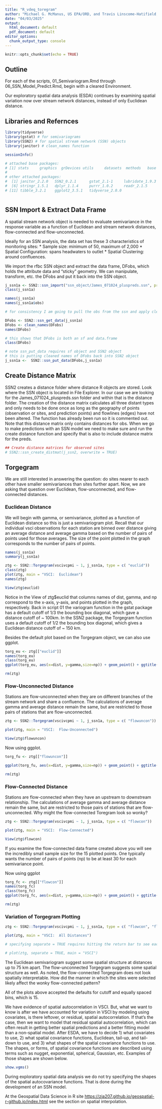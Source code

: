 ```yaml
---
title: "R_vdeq_toregram"
author: "Michael G. McManus, US EPA/ORD, and Travis Linscome-Hatifield, Neptune and Company"
date: "04/03/2025"
output:
  html_document: default
  pdf_document: default
editor_options:
  chunk_output_type: console
---
```


```r
knitr::opts_chunk$set(echo = TRUE)
```

## Outline
For each of the scripts, 01_Semivariogram.Rmd through 06_SSN_Model_Predict.Rmd, begin with a cleared Environment.

Our exploratory spatial data analysis (ESDA) continues by examining spatial variation now over stream network distances, instead of only Euclidean distance. 

## Libraries and Refernces
```r
library(tidyverse)
library(gstat) # for semivariograms
library(SSN2) # for spatial stream network (SSN) objects
library(janitor) # clean_names function

sessionInfo()

# attached base packages:
# [1] stats     graphics  grDevices utils     datasets  methods   base     
# 
# other attached packages:
#  [1] janitor_2.2.0   SSN2_0.2.1      gstat_2.1-1     lubridate_1.9.3 forcats_1.0.0  
#  [6] stringr_1.5.1   dplyr_1.1.4     purrr_1.0.2     readr_2.1.5     tidyr_1.3.1    
# [11] tibble_3.2.1    ggplot2_3.5.1   tidyverse_2.0.0



```

## SSN Import & Extract Data Frame

A spatial stream network object is needed to evaluate semivariance in the response variable as a function of Euclidean and stream network distances, flow-connected and flow-unconnected. 

Ideally for an SSN analysis, the data set has these 3 characteristics of monitoring sites:
* Sample size:  minimum of 50, maximum of 2,000
* Spatial Configuration:  spans headwaters to outlet
* Spatial Clustering:  around confluences.

We import the rfbc SSN object and extract the data frame, DFobs, which holds the attribute data and "sticky" geometry. We can manipulate, transform, etc. the DFobs and put it back into the SSN object.
```r
j_ssn1a <- SSN2::ssn_import("ssn_object/James_071024_pluspreds.ssn", predpts = "sites")
class(j_ssn1a)

names(j_ssn1a)
names(j_ssn1a$obs)

# for consistency I am going to pull the obs from the ssn and apply clean_names so all variable names are in lower case

DFobs <- SSN2::ssn_get_data(j_ssn1a)
DFobs <- clean_names(DFobs)
names(DFobs)

# this shows that DFobs is both an sf and data.frame
class(DFobs)

# note ssn_put_data requires sf object and SSN2 object
# this is putting cleaned names of DFobs back into SSN2 object
j_ssn1a <-  SSN2::ssn_put_data(DFobs,j_ssn1a)

```

## Create Distance Matrix
SSN2 creates a distance folder where distance R objects are stored. Look where the SSN object is located in File Explorer. In our case we are looking for the James_071024_pluspreds.ssn folder and within that is the distance folder. The creation of the distance matrix calculates all three distant types and only needs to be done once as long as the geography of points (observation or sites, and prediction points) and flowlines (edges) have not been altered. The function has already been run so it is commented out. Note that this distance matrix only contains distances for obs. When we go to make predictions with an SSN model we need to make sure and run the create distance function and specify that is also to include distance matrix for the preds.
```r
## Create distance matrices for observed sites
# SSN2::ssn_create_distmat(j_ssn2, overwrite = TRUE)
```

## Torgegram

We are still interested in answering the question: do sites nearer to each other have smaller semivariances than sites further apart. Now, we are asking that question over Euclidean, flow-unconnected, and flow-connected distances.

### Euclidean Distance
We will begin with gamma, or semivariance, plotted as a function of Euclidean distance so this is just a semivariogram plot. Recall that our individual vsci observations for each station are binned over distance giving an average distance and average gamma based on the number of pairs of points used for those averages. The size of the point plotted in the graph corresponds to the number of pairs of points.
```r
names(j_ssn1a)
summary(j_ssn1a)

ztg <- SSN2::Torgegram(vscivcpmi ~ 1, j_ssn1a, type = c( "euclid"))
class(ztg)
plot(ztg, main = "VSCI:  Euclidean")
names(ztg)

View(ztg$euclid)

```

Notice in the View of ztg$euclid that columns names of dist, gamma, and np correspond to the x-axis, y-axis, and points plotted in the graph, respectively. Back in script 01 the variogram function in the gstat package has a default cutoff of 1/3 the bounding box diagonal, which gave a distance cutoff of ~ 100km. In the SSN2 package, the Torgegram function uses a default cutoff of 1/2 the bounding box diagonal, which gives a Euclidean distance cutoff of ~ 150 km.

Besides the default plot based on the Torgegram object, we can also use ggplot. 

```r
torg_eu <- ztg[["euclid"]]
names(torg_eu)
class(torg_eu)
ggplot(torg_eu, aes(x=dist, y=gamma,size=np)) + geom_point() + ggtitle("VSCI Euclidean Semivariogram")

rm(ztg)
```

### Flow-Unconnected Distance
Stations are flow-unconnected when they are on different branches of the stream network and share a confluence. The calculations of average gamma and average distance remain the same, but are restricted to those pairs of stations that are flow-unconnected.

```r
ztg <- SSN2::Torgegram(vscivcpmi ~ 1, j_ssn1a, type = c( "flowuncon"))

plot(ztg, main = "VSCI:  Flow-Unconnected")

View(ztg$flowuncon)

```

Now using ggplot.
```r
torg_fu <- ztg[["flowuncon"]]

ggplot(torg_fu, aes(x=dist, y=gamma,size=np)) + geom_point() + ggtitle("VSCI Flow-Unconnected Torgegram")

rm(ztg)

```

### Flow-Connected Distance
Stations are flow-connected when they have an upstream to downstream relationship. The calculations of average gamma and average distance remain the same, but are restricted to those pairs of stations that are flow-unconnected. Why might the flow-connected Toregram look so wonky? 
```r
ztg <- SSN2::Torgegram(vscivcpmi ~ 1, j_ssn1a, type = c( "flowcon"))

plot(ztg, main = "VSCI:  Flow-Connected")

View(ztg$flowcon)

```

If you examine the flow-connected data frame created above you will see the incredibly small sample size for the 15 plotted points. One typically wants the number of pairs of points (np) to be at least 30 for each semivariance point. 

Now using ggplot
```r
torg_fc <- ztg[["flowcon"]]
names(torg_fc)
class(torg_fc)
ggplot(torg_fc, aes(x=dist, y=gamma,size=np)) + geom_point() + ggtitle("VSCI Flow-Connected Torgegram")

rm(ztg)
```

### Variation of Torgegram Plotting
```r
ztg <- SSN2::Torgegram(vscivcpmi ~ 1, j_ssn1a, type = c( "flowcon", "flowuncon", "euclid"))

plot(ztg, main = "VSCI:  All Distances")

# specifying separate = TRUE requires hitting the return bar to see each Torgegram. If trying to run all the code chunks from top to bottom at once, then comment this line out otherwise it will error.

# plot(ztg, separate = TRUE, main = "VSCI")
```

The Euclidean semivariogram suggest some spatial structure at distances up to 75 km apart. The flow-unconnected Torgegram suggests some spatial structure as well. As noted, the flow-connected Torgegram does not look spatially interpretable. How did the manner in which the sites were selected likely affect the wonky flow-connected pattern? 

All of the plots above accepted the defaults for cutoff and equally spaced bins, which is 15.

We have evidence of spatial autocorrelation in VSCI. But, what we want to know is after we have accounted for variation in VSCI by modeling using covariates, is there leftover, or residual, spatial autocorrelation. If that's the case, then we want to model that residual spatial autocorrelation, which can often result in getting better spatial predictions and a better fitting model than a non-spatial model. After ESDA, we have to decide 1) what covariates to use, 2) what spatial covariance functions, Euclidean, tail-up, and tail-down to use, and 3) what shapes of the spatial covariance functions to use. The shapes, or forms, of spatial covariance functions are described using terms such as nugget, exponential, spherical, Gaussian, etc. Examples of those shapes are shown below.

```r
show.vgms()
```

During exploratory spatial data analysis we do not try specifying the shapes of the spatial autocovariance functions. That is done during the development of an SSN model.

At the Geospatial Data Science in R site <https://zia207.github.io/geospatial-r-github.io/index.html> see the section on spatial interpolation.